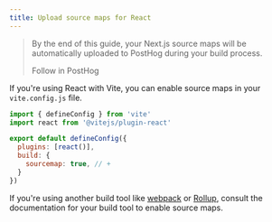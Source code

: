 ```yaml
---
title: Upload source maps for React
---
```



> By the end of this guide, your Next.js source maps will be automatically uploaded to PostHog during your build process.
>
> <CallToAction type="primary" to="https://us.posthog.com/onboarding/error_tracking?step=source_maps">
>    Follow in PostHog
> </CallToAction>

<Steps>
<Step title="Install the PostHog CLI" subtitle="Your goal in this step: Install the PostHog CLI tool (included in the Next.js package)." badge="required">
  <NextjsInstallCLI />
</Step>
<Step title="Output source maps for your framework" subtitle="Your goal in this step: Configure React to generate source maps and set up automatic processing." badge="required">
  
If you're using React with Vite, you can enable source maps in your `vite.config.js` file.

```js
import { defineConfig } from 'vite'
import react from '@vitejs/plugin-react'

export default defineConfig({
  plugins: [react()],
  build: {
    sourcemap: true, // +
  }
})
```

If you're using another build tool like [webpack](https://webpack.js.org/configuration/devtool/) or [Rollup](https://rollupjs.org/configuration-options/#output-sourcemap), consult the documentation for your build tool to enable source maps.

</Step>
<Step title="Inject source map" subtitle="Your goal in this step: Automatically inject metadata during the build process." badge="required">
  <NextjsInjectSourceMap />
</Step>
<Step title="Upload source map" subtitle="Your goal in this step: Automatically upload source maps to PostHog during build." badge="required">
  <NextjsUploadSourceMap />
</Step>
</Steps>